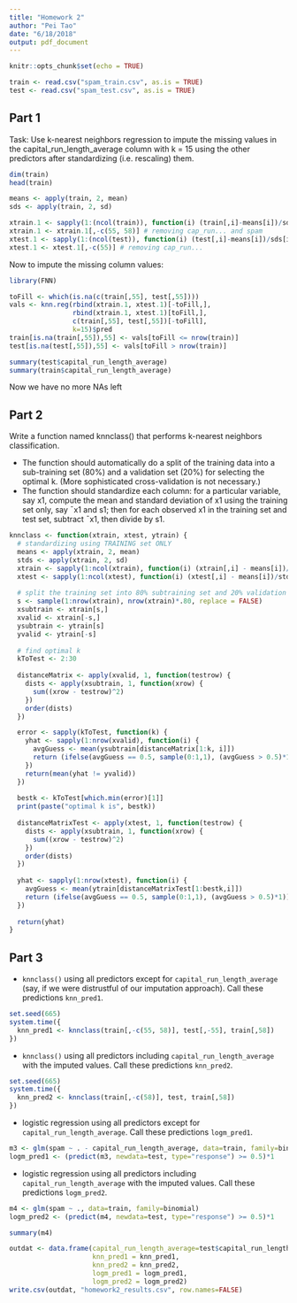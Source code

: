 ```yaml
---
title: "Homework 2"
author: "Pei Tao"
date: "6/18/2018"
output: pdf_document
---
```


```r
knitr::opts_chunk$set(echo = TRUE)
```

```r
train <- read.csv("spam_train.csv", as.is = TRUE)
test <- read.csv("spam_test.csv", as.is = TRUE)
```

## Part 1 

Task: Use k-nearest neighbors regression to impute the missing values in the capital_run_length_average column with k = 15 using the other predictors after standardizing (i.e. rescaling) them.

```r
dim(train)
head(train)
```

```r
means <- apply(train, 2, mean)
sds <- apply(train, 2, sd)
```

```r
xtrain.1 <- sapply(1:(ncol(train)), function(i) (train[,i]-means[i])/sds[i])
xtrain.1 <- xtrain.1[,-c(55, 58)] # removing cap_run... and spam
xtest.1 <- sapply(1:(ncol(test)), function(i) (test[,i]-means[i])/sds[i])
xtest.1 <- xtest.1[,-c(55)] # removing cap_run...
```

Now to impute the missing column values:

```r
library(FNN)

toFill <- which(is.na(c(train[,55], test[,55])))
vals <- knn.reg(rbind(xtrain.1, xtest.1)[-toFill,], 
                rbind(xtrain.1, xtest.1)[toFill,],
                c(train[,55], test[,55])[-toFill],
                k=15)$pred
train[is.na(train[,55]),55] <- vals[toFill <= nrow(train)]
test[is.na(test[,55]),55] <- vals[toFill > nrow(train)]
```

```r
summary(test$capital_run_length_average)
summary(train$capital_run_length_average)
```

Now we have no more NAs left

## Part 2

Write a function named knnclass() that performs k-nearest neighbors classification.

- The function should automatically do a split of the training data into a sub-training set (80%) and a validation set (20%) for selecting the optimal k. (More sophisticated cross-validation is not necessary.)
- The function should standardize each column: for a particular variable, say x1, compute the mean and standard deviation of x1 using the training set only, say ¯x1 and s1; then for each observed x1 in the training set and test set, subtract ¯x1, then divide by s1.

```r
knnclass <- function(xtrain, xtest, ytrain) {
  # standardizing using TRAINING set ONLY
  means <- apply(xtrain, 2, mean)
  stds <- apply(xtrain, 2, sd)
  xtrain <- sapply(1:ncol(xtrain), function(i) (xtrain[,i] - means[i])/stds[i])
  xtest <- sapply(1:ncol(xtest), function(i) (xtest[,i] - means[i])/stds[i])
  
  # split the training set into 80% subtraining set and 20% validation set
  s <- sample(1:nrow(xtrain), nrow(xtrain)*.80, replace = FALSE)
  xsubtrain <- xtrain[s,]
  xvalid <- xtrain[-s,]
  ysubtrain <- ytrain[s]
  yvalid <- ytrain[-s]
  
  # find optimal k
  kToTest <- 2:30
  
  distanceMatrix <- apply(xvalid, 1, function(testrow) {
    dists <- apply(xsubtrain, 1, function(xrow) {
      sum((xrow - testrow)^2)
    })
    order(dists)
  })

  error <- sapply(kToTest, function(k) {
    yhat <- sapply(1:nrow(xvalid), function(i) {
      avgGuess <- mean(ysubtrain[distanceMatrix[1:k, i]])
      return (ifelse(avgGuess == 0.5, sample(0:1,1), (avgGuess > 0.5)*1))
    })
    return(mean(yhat != yvalid))
  })
  
  bestk <- kToTest[which.min(error)[1]]
  print(paste("optimal k is", bestk))
  
  distanceMatrixTest <- apply(xtest, 1, function(testrow) {
    dists <- apply(xsubtrain, 1, function(xrow) {
      sum((xrow - testrow)^2)
    })
    order(dists)
  })
  
  yhat <- sapply(1:nrow(xtest), function(i) {
    avgGuess <- mean(ytrain[distanceMatrixTest[1:bestk,i]])
    return (ifelse(avgGuess == 0.5, sample(0:1,1), (avgGuess > 0.5)*1))
  })
  
  return(yhat)
}

```

## Part 3

* `knnclass()` using all predictors except for `capital_run_length_average` (say, if we were distrustful of our imputation approach). Call these predictions `knn_pred1`.

```r
set.seed(665)
system.time({
  knn_pred1 <- knnclass(train[,-c(55, 58)], test[,-55], train[,58])
})
```

* `knnclass()` using all predictors including `capital_run_length_average` with the imputed values. Call these predictions `knn_pred2`.

```r
set.seed(665)
system.time({
  knn_pred2 <- knnclass(train[,-c(58)], test, train[,58])
})
```

* logistic regression using all predictors except for `capital_run_length_average`. Call these predictions `logm_pred1`.

```r
m3 <- glm(spam ~ . - capital_run_length_average, data=train, family=binomial)
logm_pred1 <- (predict(m3, newdata=test, type="response") >= 0.5)*1
```

* logistic regression using all predictors including `capital_run_length_average` with the imputed values. Call these predictions `logm_pred2`.

```r
m4 <- glm(spam ~ ., data=train, family=binomial)
logm_pred2 <- (predict(m4, newdata=test, type="response") >= 0.5)*1
```

```r
summary(m4)
```

```r
outdat <- data.frame(capital_run_length_average=test$capital_run_length_average,
                     knn_pred1 = knn_pred1,
                     knn_pred2 = knn_pred2,
                     logm_pred1 = logm_pred1,
                     logm_pred2 = logm_pred2)
write.csv(outdat, "homework2_results.csv", row.names=FALSE)
```
